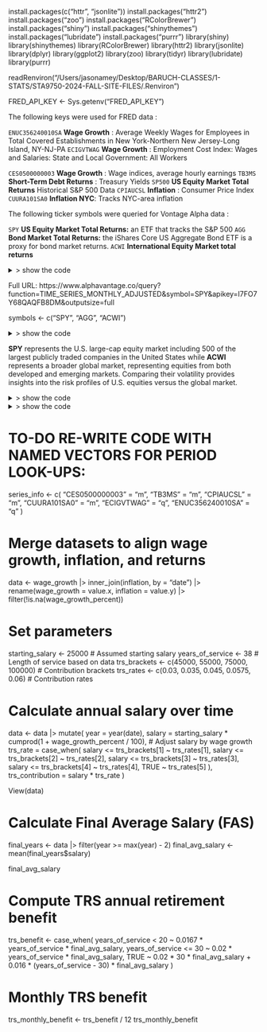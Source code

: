 install.packages(c("httr", "jsonlite"))
install.packages("httr2")
install.packages("zoo")
install.packages("RColorBrewer")
install.packages("shiny")
install.packages("shinythemes")
install.packages("lubridate")
install.packages("purrr")
library(shiny)
library(shinythemes)
library(RColorBrewer)
library(httr2)
library(jsonlite)
library(dplyr)
library(ggplot2)
library(zoo)
library(tidyr)
library(lubridate)
library(purrr)

readRenviron("/Users/jasonamey/Desktop/BARUCH-CLASSES/1-STATS/STA9750-2024-FALL-SITE-FILES/.Renviron")

FRED_API_KEY <- Sys.getenv("FRED_API_KEY")

The following keys were used for FRED data : 

`ENUC356240010SA` **Wage Growth** : Average Weekly Wages for Employees in Total Covered Establishments in New York-Northern New Jersey-Long Island, NY-NJ-PA
`ECIGVTWAG` **Wage Growth** : Employment Cost Index: Wages and Salaries: State and Local Government: All Workers

`CES0500000003` **Wage Growth** : Wage indices, average hourly earnings 
`TB3MS` **Short-Term Debt Returns** : Treasury Yields 
`SP500` **US Equity Market Total Returns** Historical S&P 500 Data
`CPIAUCSL` **Inflation** : Consumer Price Index 
`CUURA101SA0` **Inflation NYC**: Tracks NYC-area inflation 

The following ticker symbols were queried for Vontage Alpha data : 

`SPY`  **US Equity Market Total Returns:** an ETF that tracks the S&P 500 
`AGG` **Bond Market Total Returns:** the iShares Core US Aggregate Bond ETF is a proxy for bond market returns.
`ACWI` **International Equity Market total returns** 

<details>
<summary> \> show the code</summary>

<!-- TASK 3 -->

```r
# FRED data
FRED_BASE <- "https://api.stlouisfed.org/fred/series/observations"
FRED_API_KEY <- Sys.getenv("FRED_API_KEY")

# Function for building requests with base URL and query parameters
build_request <- function(base_url, ...) {
  request(base_url) |>
    req_url_query(...)
}

# Function for sending GET requests to a REST API with response parsed as JSON
send_request <- function(req) {
  response <- req |>
    req_perform()
  if (resp_status(response) == 200) {
    return(response |> resp_body_json(simplifyVector = TRUE))
  } else {
    stop("Request failed. Status code: ", resp_status(response))
  }
}

# Loop through each series, fetch data, and save to CSV
fetch_fred_data <- function(series_FRED, frequency = "m", FRED_BASE = FRED_BASE, FRED_API_KEY = FRED_API_KEY, output_dir = "data/mp04/"){
for (fred_series in series_FRED) {
  # Build the request for FRED
  fred_request <- build_request(
    FRED_BASE,
    series_id = fred_series,
    frequency = "m",
    api_key = FRED_API_KEY,
    file_type = "json"
  )

  # Fetch and parse the data
  fred_data <- send_request(fred_request)

  # Extract observations as a data frame
  fred_observations <- as.data.frame(fred_data$observations)
  fred_observations <- fred_observations |> mutate(
    date = as.Date(as.character(date), format = "%Y-%m-%d")
  )
  # Create a filename for the CSV
  csv_filename <- paste0("data/mp04/", fred_series, "_data.csv")

  # Save the data frame to CSV for development
  write.csv(fred_observations, csv_filename, row.names = FALSE)

  cat(paste0("Data for series '", fred_series, "' saved to ", csv_filename, "\n"))
}
}

series_FRED <- c("CES0500000003", "TB3MS",  "CPIAUCSL", "CUURA101SA0", )
series_FRED_q <- c("ECIGVTWAG", "ENUC356240010SA")

fetch_fred_data(series_FRED, "m", FRED_BASE, FRED_API_KEY, "data/mp04/")
fetch_fred_data(series_FRED_q, "q", FRED_BASE, FRED_API_KEY, "data/mp04/")

fred_request <- build_request(
    FRED_BASE,
    series_id = "TB3MS",
    frequency = "m",
    api_key = FRED_API_KEY,
    file_type = "json"
  )

  fred_data <- send_request(fred_request)
  

# FRED series to iterate over
series_FRED <- c("CES0500000003", "TB3MS",  "CPIAUCSL", "CUURA101SA0", )
series_FRED_q <- c("ECIGVTWAG", "ENUC356240010SA")

# Fetch data for quarterly series 
fetch_fred_data(series_FRED_q, frequency = "q", FRED_BASE, FRED_API_KEY, output_dir = "data/mp04/")

fetch_fred_data(series_FRED, frequency = "m", FRED_BASE, FRED_API_KEY, output_dir = "data/mp04/")


# Alpha Vantage Data
ALPHA_BASE <- "https://www.alphavantage.co/query"
ALPHA_API_KEY <- Sys.getenv("ALPHA_API_KEY")

# Define a function to fetch and transform Alpha Vantage data
fetch_alpha_vantage_data <- function(base_url, function_type, symbol, api_key, outputsize = "full") {
  # Build the request
  request <- build_request(
    base_url,
    # Be careful: function is a reserved word in R
    `function` = function_type,
    symbol = symbol,
    apikey = api_key,
    outputsize = outputsize
  )

  # Send the request and parse the response
  response <- send_request(request)

  # Extract the records and metadata
  list(
    records = response$`Monthly Adjusted Time Series`,
    symbol = response$`Meta Data`$`2. Symbol`
  )
}

# Define a function to convert Alpha Vantage records into a data frame
records_to_dataframe <- function(records, symbol) {

  df <- do.call(rbind, lapply(names(records), function(date) {
    data.frame(
      date = as.Date(date),
      close = as.numeric(records[[date]][["4. close"]]),
      adjusted_close = as.numeric(records[[date]][["5. adjusted close"]])
    )
  }))

  # Rename the 'close' column to the symbol
  colnames(df)[colnames(df) == "close"] <- symbol
  return(df)
}

alpha_data <- fetch_alpha_vantage_data(
  base_url = alpha_base,
  function_type = "TIME_SERIES_MONTHLY_ADJUSTED",
  symbol = alpha_symbol,
  api_key = ALPHA_API_KEY
)


df <- records_to_dataframe(alpha_data$records, alpha_data$symbol)

symbols <- c("SPY", "AGG", "ACWI")
symbols <- c("VXUS")
symbols <- c("VEU")

for (symbol in symbols) {
  # Fetch Alpha Vantage data
  alpha_data <- fetch_alpha_vantage_data(
    base_url = ALPHA_BASE,
    function_type = "TIME_SERIES_MONTHLY_ADJUSTED",
    symbol = symbol,
    api_key = ALPHA_API_KEY
  )

  # Convert records to a data frame
  df <- records_to_dataframe(alpha_data$records, alpha_data$symbol)
  df <- df |> 
    mutate(date = as.Date(date, format = "%Y-%m-%d")) 
  # Save the data frame to a CSV file for development
  csv_filename <- paste0("data/mp04/", symbol, "_data.csv")
  write.csv(df, file = csv_filename, row.names = FALSE)
  cat(paste0("Data for symbol: '", symbol, "' saved to ", csv_filename, "\n"))
}



```
</details>

Full URL: https://www.alphavantage.co/query?function=TIME_SERIES_MONTHLY_ADJUSTED&symbol=SPY&apikey=I7FO7Y68QAQFB8DM&outputsize=full

symbols <- c("SPY", "AGG", "ACWI")

<details>
<summary>\> show the code </summary>

```r
library(dplyr)
library(ggplot2)
library(tidyr)
# `ENUC356240010SA` **Wage Growth** : Average Weekly Wages for Employees in Total Covered Establishments in New York-Northern New Jersey-Long Island, NY-NJ-PA
# `ECIGVTWAG` **Wage Growth** : Employment Cost Index: Wages and Salaries: State and Local Government: All Workers
# 
# 
# `CES0500000003` **Wage Growth** : Wage indices, average hourly earnings 
# `TB3MS` **Short-Term Debt Returns** : Treasury Yields 
# 
# 
# `CUURA101SA0` **Inflation NYC**: Tracks NYC-area inflation 

CPI_US <- read.csv("data/mp04/CPIAUCSL_data.csv")
CPI_NY_METRO <- read.csv("data/mp04/CUURA101SA0_data.csv") 
TREASURY <- read.csv("data/mp04/TB3MS_data.csv")


change_to_date <- function(df){
  df <- df |> 
    mutate(date = as.Date(as.character(date)))  
  return(df)
}

SPY <- change_to_date(read.csv("data/mp04/SPY_data.csv"))
AGG <- change_to_date(read.csv("data/mp04/AGG_data.csv"))
ACWI <- change_to_date(read.csv("data/mp04/ACWI_data.csv")) 

# Data only available quarterly
HOURLY_PRIVATE_NY_WAGES <- read.csv("data/mp04/ENUC356240010SA_data.csv")
GOVERNMENT_WAGES <- read.csv("data/mp04/ECIGVTWAG_data.csv")



SPY_2008 <- SPY |> 
  filter(date > as.Date("2008-04-29"))

SPY_ACWI <- SPY_2008 |> 
  left_join(ACWI, join_by(date == date))
  
RECESSION_PERIODS <- data.frame(
  start = as.Date(c("2008-04-30", "2020-02-01")),
  end = as.Date(c("2009-06-01", "2020-04-01")),
  ymin = -Inf,
  ymax = Inf
)


ggplot(SPY_ACWI, aes(x = date)) +
  geom_line(aes(y = adjusted_close.x, color = "SPDR S&P 500 ETF (SPY)")) +
  geom_line(aes(y = adjusted_close.y, color = "iShares MSCI ACWI ETF (ACWI)")) +
  scale_color_brewer(palette = "Set2") +
   geom_rect(data = RECESSION_PERIODS,
            aes(xmin = start, xmax = end, ymin = ymin, ymax = ymax),
            fill = "grey", alpha = 0.3, inherit.aes = FALSE) +
  scale_x_date(limits = range(SPY_ACWI$date), expand = c(0, 0)) +
  labs(
    title = "Time Series of Adjusted Close Prices for SPY and ACWI",
    subtitle = "SPY tracks the S&P 500 Index; ACWI tracks the MSCI All-Country World Index",
    x = "Date",
    y = "Adjusted Close Price (USD)",
    color = "ETF Name and Ticker"
  ) +
  theme(axis.line = element_line(color = "black", linewidth = 1),
    axis.line.x = element_line(color = "black", linewidth= 1),  
    axis.line.y = element_line(color = "black", linewidth = 1),
    panel.background = element_blank(),
    panel.grid.major = element_line(color = "gray90", size = 0.25), 
    panel.grid.minor = element_line(color = "gray95", size = 0.25),
    ) 


```
</details>

**SPY** represents the U.S. large-cap equity market including 500 of the largest publicly traded companies in the United States while **ACWI** represents a broader global market, representing equities from both developed and emerging markets. Comparing their volatility provides insights into the risk profiles of U.S. equities versus the global market.

<details>
<summary> \> show the code</summary>
```r


# data <- data |> 
#   mutate(
#     SPY_return = c(NA, diff(log(SPY_adjusted_close))),
#     ACWI_return = c(NA, diff(log(ACWI_adjusted_close)))
#   )
# 
# head(SPY_ACWI )

# Calculate rolling volatility (3-period rolling standard deviation)
rolling_window <- 3
data <- SPY_ACWI |> 
  mutate(
    SPY_volatility = zoo::rollapply(adjusted_close.x, rolling_window, sd, fill = NA, align = "right"),
    ACWI_volatility = zoo::rollapply(adjusted_close.y, rolling_window, sd, fill = NA, align = "right")
  )

# Reshape data for ggplot
volatility_data <- data |> 
  select(date, SPY_volatility, ACWI_volatility) |> 
  pivot_longer(cols = -date, names_to = "Symbol", values_to = "Volatility")

# Filter out rows with missing values
volatility_data <- volatility_data |> 
  filter(!is.na(Volatility))

# Plot the volatility between SPY and ACWI
ggplot(volatility_data, aes(x = date, y = Volatility, color = Symbol)) +
  geom_line(size = 0.25) +
  scale_x_date(limits = range(volatility_data$date), expand = c(0, 0)) +
  scale_color_brewer(palette = "Set1") +
     geom_rect(data = RECESSION_PERIODS,
            aes(xmin = start, xmax = end, ymin = ymin, ymax = ymax),
            fill = "grey", alpha = 0.3, inherit.aes = FALSE) +
  labs(
    title = "Comparison of Rolling Volatility: SPY vs. ACWI ETFs",
    subtitle = "Rolling 3-period standard deviation of adjusted close prices for SPY and ACWI ETFs",
    x = "Date",
    y = "Rolling Volatility (Standard Deviation of Returns)",
    color = "ETF Ticker", 
    caption = "Source: Alpha Vantage"
  ) +
  theme_minimal() +
  theme(
    axis.line = element_line(color = "black", linewidth = 1),
    axis.line.x = element_line(color = "black", linewidth = 1),  
    axis.line.y = element_line(color = "black", linewidth = 1),
    panel.background = element_blank(),
    panel.grid.major = element_line(color = "gray90", size = 0.25), 
    panel.grid.minor = element_line(color = "gray95", size = 0.25)
  )


```
</details>

<details>
<summary> \> show the code</summary> 
<!-- {r echo=TRUE message=FALSE warning=FALSE} -->
```

# Load necessary libraries
library(dplyr)
library(lubridate)

# Load the data
wage_growth_public <- read.csv("data/mp04/ECIGVTWAG_data.csv") |>
  mutate(date = as.Date(date), wage_growth_percent = (value - lag(value)) / lag(value)) 

View(wage_growth_public)

wage_growth_2008 <- wage_growth_public |> 
  filter(date >= as.Date("2008-04-01"))
  
wage_growth_2008 <- wage_growth_2008 |> 
  filter(!is.na(wage_growth_percent))


STARTING_SALARY <- 45000

salary_data <- wage_growth_2008 |>
  mutate(
    wage_growth_percent = ifelse(is.na(wage_growth_percent), 0, wage_growth_percent),
    salary = STARTING_SALARY * cumprod(1 + lag(wage_growth_percent, default = 0))
  )



# Limit to last 3 years of salary data
last_3_salaries <- salary_data |> 
  filter(date == as.Date("2024-07-01") | date == as.Date("2023-10-01") | date == as.Date("2022-07-01"))

# Function to calculate N, years of service
calculate_years_of_service <- function(data, date_col = "date") {

  # Find the oldest and most recent dates
  oldest_date <- min(data[[date_col]], na.rm = TRUE)
  most_recent_date <- max(data[[date_col]], na.rm = TRUE)
  
  # Calculate the years of service
  return(as.numeric(difftime(most_recent_date, oldest_date, units = "days")) / 365.25)
  
} 

# Function to calculate retirement benefit 
calculate_retirement_benefit <- function(n, fas) {

  benefit <- if (n < 20) {
    0.0167 * fas * n
  } else if (n == 20) {
    0.0175 * fas * n
  } else {
    (0.35 + 0.02 * (n - 20)) * fas
  }
  
  return(benefit)
}

N <- calculate_years_of_service(salary_data)
FAS <- mean(last_3_salaries$salary)
calculate_retirement_benefit(N, FAS)


inflation <- read.csv("data/mp04/CPIAUCSL_data.csv") |>
  mutate(date = format(as.Date(date), "%b-%Y"))

returns_spy <- read.csv("data/mp04/SPY_data.csv") |>
  mutate(date = format(as.Date(date), "%b-%Y"), monthly_return = adjusted_close / lag(adjusted_close) - 1) |>
  filter(!is.na(monthly_return)) |>
  rename(SPY_monthly_return = monthly_return)

returns_agg <- read.csv("data/mp04/AGG_data.csv") |>
  mutate(date = format(as.Date(date), "%b-%Y"), monthly_return = adjusted_close / lag(adjusted_close) - 1) |>
  filter(!is.na(monthly_return)) |>
  rename(AGG_monthly_return = monthly_return)
  
returns_acwi <- read.csv("data/mp04/ACWI_data.csv") |>
  mutate(date = format(as.Date(date), "%b-%Y"), monthly_return = adjusted_close / lag(adjusted_close) - 1) |>
  filter(!is.na(monthly_return)) |>
  rename(ACWI_monthly_return = monthly_return)

returns_treasury <- read.csv("data/mp04/TB3MS_data.csv") |> 
  mutate(date = format(as.Date(date), "%b-%Y"), monthly_return = value / 12 / 10) |>
  filter(!is.na(monthly_return)) |>
  rename(treasury_monthly_return = monthly_return, treasury_value = value)

salary_data <- salary_data |> 
 mutate(date = format(as.Date(date), "%b-%Y"))

combined_returns <- returns_spy |>
  full_join(returns_agg, by = "date") |>
  full_join(returns_acwi, by = "date") |> 
  full_join(returns_treasury, by = "date") |>
  full_join(salary_data, by = "date")

# Drop all rows that doesnt exist (leaves >2008 data)
combined_returns_2008 <- na.omit(combined_returns)


# Employer contribution rate function
employer_rate <- function(years_of_service) {
  ifelse(years_of_service <= 7, 0.08, 0.10)
}

# Employee contribution rate function
employee_rate_calculator <- function(salary) {
  case_when(
    salary <= 45000 ~ 0.03,
    salary <= 55000 ~ 0.035,
    salary <= 75000 ~ 0.045,
    salary <= 100000 ~ 0.0575,
    TRUE ~ 0.06
  )
}


# US Equities rate function
us_equities_rate_calculator <- function(age) {
  case_when(
    age >= 25 & age <= 49 ~ 0.54,
    age >= 50 & age <= 59 ~ 0.47,
    age >= 60 & age <= 74 ~ 0.34,
    age >= 75 ~ 0.19,
    TRUE ~ NA_real_  # Return NA for ages outside the range
  )
}

# International Equities rate function
international_equity_rate_calculator <- function(age) {
  case_when(
    age >= 25 & age <= 49 ~ 0.36,
    age >= 50 & age <= 59 ~ 0.32,
    age >= 60 & age <= 74 ~ 0.23,
    age >= 75 ~ 0.13,
    TRUE ~ NA_real_
  )
}

# Bonds rate function
bonds_rate_calculator <- function(age) {
  case_when(
    age >= 25 & age <= 49 ~ 0.10,
    age >= 50 & age <= 59 ~ 0.21,
    age >= 60 & age <= 74 ~ 0.43,
    age >= 75 ~ 0.62,
    TRUE ~ NA_real_
  )
}

# Short-Term Debt rate function
short_term_debt_rate_calculator <- function(age) {
  case_when(
    age >= 75 ~ 0.06,  # Short-term debt only applies to age 75+
    TRUE ~ 0.00
  )
}


test <- combined_returns_2008 |> 
  mutate(age =  as.numeric(sub(".*-", "", date)) - 2008 + 45) |>
  mutate(year_of_service = 1 + as.numeric(sub(".*-", "", date)) - 2008 ) |>
  mutate(employer_rate = ifelse(year_of_service <= 7, 0.08, 0.10)) |> 
  mutate(employee_rate = employee_rate_calculator(salary)) |>
  mutate(total_contribution = employer_rate * salary + employee_rate * salary) |>
  mutate(us_equity_rate = us_equities_rate_calculator(age)) |> 
  mutate(international_equity_rate = international_equity_rate_calculator(age)) |> 
  mutate(bond_rate = bonds_rate_calculator(age)) |> 
  mutate(short_term_bond_rate = short_term_debt_rate_calculator (age)) |>
  mutate(date = as.Date(paste0("01-", date), format = "%d-%b-%Y")) |>
  arrange(date)


test <- test |> 
   select(-matches("^adjusted_close")) |> 
   select(-matches("^adjusted_close")) |>
   select(-matches("^realtime")) |> 
   select(-SPY, -ACWI, -AGG, -treasury_value, -value)

# Running calculation function
calculate_cumulative_contribution <- function(data) {
  data |>
    mutate(
      # Contributions to each asset class
      us_equity_contribution = total_contribution * us_equity_rate,
      international_equity_contribution = total_contribution * international_equity_rate,
      bond_contribution = total_contribution * bond_rate,
      short_term_bond_contribution = total_contribution * short_term_bond_rate,
      
      # Adjusting by returns
      us_equity_value = cumsum(us_equity_contribution * (1 + SPY_monthly_return)),
      international_equity_value = cumsum(international_equity_contribution * (1 + ACWI_monthly_return)),
      bond_value = cumsum(bond_contribution * (1 + AGG_monthly_return)),
      short_term_bond_value = cumsum(short_term_bond_contribution * (1 + treasury_monthly_return)),
      
      # Total portfolio value
      total_portfolio_value = us_equity_value +
                              international_equity_value +
                              bond_value +
                              short_term_bond_value
    )
}

# Apply the function to your data
portfolio_data <- calculate_cumulative_contribution(test)

# View the result
View(portfolio_data)



############

```
</details>


# TO-DO RE-WRITE CODE WITH NAMED VECTORS FOR PERIOD LOOK-UPS: 
series_info <- c(
  "CES0500000003" = "m",
  "TB3MS" = "m",
  "CPIAUCSL" = "m",
  "CUURA101SA0" = "m",
  "ECIGVTWAG" = "q",
  "ENUC356240010SA" = "q"
)



# Merge datasets to align wage growth, inflation, and returns
data <- wage_growth |>
  inner_join(inflation, by = "date") |>
  rename(wage_growth = value.x, inflation = value.y) |>
  filter(!is.na(wage_growth_percent))
  
# Set parameters
starting_salary <- 25000  # Assumed starting salary
years_of_service <- 38    # Length of service based on data
trs_brackets <- c(45000, 55000, 75000, 100000)  # Contribution brackets
trs_rates <- c(0.03, 0.035, 0.045, 0.0575, 0.06)  # Contribution rates

# Calculate annual salary over time
data <- data |>
  mutate(
    year = year(date),
    salary = starting_salary * cumprod(1 + wage_growth_percent / 100),  # Adjust salary by wage growth
    trs_rate = case_when(
      salary <= trs_brackets[1] ~ trs_rates[1],
      salary <= trs_brackets[2] ~ trs_rates[2],
      salary <= trs_brackets[3] ~ trs_rates[3],
      salary <= trs_brackets[4] ~ trs_rates[4],
      TRUE ~ trs_rates[5]
    ),
    trs_contribution = salary * trs_rate
  )

View(data)

# Calculate Final Average Salary (FAS)
final_years <- data |> filter(year >= max(year) - 2)
final_avg_salary <- mean(final_years$salary)

final_avg_salary

# Compute TRS annual retirement benefit
trs_benefit <- case_when(
  years_of_service < 20 ~ 0.0167 * years_of_service * final_avg_salary,
  years_of_service <= 30 ~ 0.02 * years_of_service * final_avg_salary,
  TRUE ~ 0.02 * 30 * final_avg_salary + 0.016 * (years_of_service - 30) * final_avg_salary
)

# Monthly TRS benefit
trs_monthly_benefit <- trs_benefit / 12
trs_monthly_benefit


